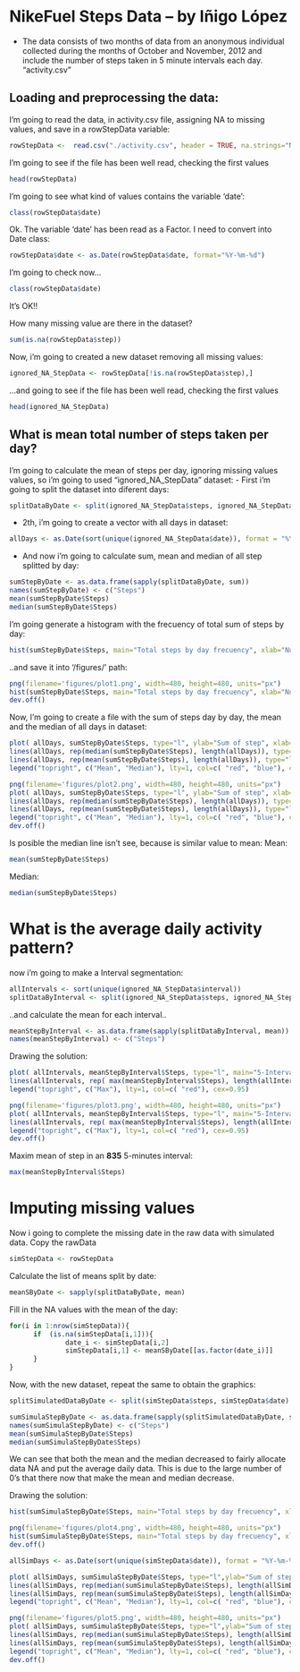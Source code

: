NikeFuel Steps Data -- by Iñigo López
========================================================
- The data consists of two months of data from an anonymous individual collected during the months of October and November, 2012 and include the number of steps taken in 5 minute intervals each day. "activity.csv"


## Loading and preprocessing the data:

I'm going to read the data, in activity.csv file, assigning NA to missing values, and save in a rowStepData variable:
```r
rowStepData <-  read.csv("./activity.csv", header = TRUE, na.strings="NA")
```

I'm going to see if the file has been well read, checking the first values
```r
head(rowStepData)
```

I'm going to see what kind of values contains the variable 'date':
```r
class(rowStepData$date)
```

Ok. The variable 'date' has been read as a Factor. I need to convert into Date class:
```r
rowStepData$date <- as.Date(rowStepData$date, format="%Y-%m-%d")
```

I'm going to check now...
```r
class(rowStepData$date)
```
It's OK!!

How many missing value are there in the dataset?
```r
sum(is.na(rowStepData$step))
```

Now, i'm going to created a new dataset removing all missing values:
```r
ignored_NA_StepData <- rowStepData[!is.na(rowStepData$step),]
```
...and going to see if the file has been well read, checking the first values
```r
head(ignored_NA_StepData)
```


## What is mean total number of steps taken per day?

I'm going to calculate the mean of steps per day, ignoring missing values values, so i'm going to used "ignored_NA_StepData" dataset:
- First i'm going to split the dataset into diferent days:
```r
splitDataByDate <- split(ignored_NA_StepData$steps, ignored_NA_StepData$date)
```
- 2th, i'm going to create a vector with all days in dataset:
```r
allDays <- as.Date(sort(unique(ignored_NA_StepData$date)), format = "%Y-%m-%d")
```

- And now i'm going to calculate sum, mean and median of all step splitted by day:

```r
sumStepByDate <- as.data.frame(sapply(splitDataByDate, sum))
names(sumStepByDate) <- c("Steps")
mean(sumStepByDate$Steps)
median(sumStepByDate$Steps)

```

I'm going generate a histogram with the frecuency of total sum of steps by day: 
```r
hist(sumStepByDate$Steps, main="Total steps by day frecuency", xlab="Number of steps by day", ylab="Number of days", col="red", breaks = nrow(sumStepByDate))
```
..and save it into '/figures/' path:
```r
png(filename='figures/plot1.png', width=480, height=480, units="px")
hist(sumStepByDate$Steps, main="Total steps by day frecuency", xlab="Number of steps by day", ylab="Number of days", col="red", breaks = nrow(sumStepByDate))
dev.off()
```

Now, I'm going to create a file with the sum of steps day by day, the mean and the median of all days in dataset:

```r
plot( allDays, sumStepByDate$Steps, type="l", ylab="Sum of step", xlab="Day")
lines(allDays, rep(median(sumStepByDate$Steps), length(allDays)), type="l", col="blue")
lines(allDays, rep(mean(sumStepByDate$Steps), length(allDays)), type="l", col="red")
legend("topright", c("Mean", "Median"), lty=1, col=c( "red", "blue"), cex=0.95)
```

```r
png(filename='figures/plot2.png', width=480, height=480, units="px")
plot( allDays, sumStepByDate$Steps, type="l", ylab="Sum of step", xlab="Day")
lines(allDays, rep(median(sumStepByDate$Steps), length(allDays)), type="l", col="blue")
lines(allDays, rep(mean(sumStepByDate$Steps), length(allDays)), type="l", col="red")
legend("topright", c("Mean", "Median"), lty=1, col=c( "red", "blue"), cex=0.95)
dev.off()
```


Is posible the median line isn't see, because is similar value to mean:
Mean:
```r
mean(sumStepByDate$Steps)
```
Median:
```r
median(sumStepByDate$Steps)
```

# What is the average daily activity pattern?

now i'm going to make a Interval segmentation:
```r
allIntervals <- sort(unique(ignored_NA_StepData$interval))
splitDataByInterval <- split(ignored_NA_StepData$steps, ignored_NA_StepData$interval)
```

..and calculate the mean for each interval..
```r
meanStepByInterval <- as.data.frame(sapply(splitDataByInterval, mean))
names(meanStepByInterval) <- c("Steps")
```

Drawing the solution:
```r
plot( allIntervals, meanStepByInterval$Steps, type="l", main="5-Interval step mean", xlab="5-interval", ylab="Mean of steps")
lines(allIntervals, rep( max(meanStepByInterval$Steps), length(allIntervals)), type="l", col="red")
legend("topright", c("Max"), lty=1, col=c( "red"), cex=0.95)
```

```r
png(filename='figures/plot3.png', width=480, height=480, units="px")
plot( allIntervals, meanStepByInterval$Steps, type="l", main="5-Interval step mean", xlab="5-interval", ylab="Mean of steps")
lines(allIntervals, rep( max(meanStepByInterval$Steps), length(allIntervals)), type="l", col="red")
legend("topright", c("Max"), lty=1, col=c( "red"), cex=0.95)
dev.off()
```
       
Maxim mean of step in an <b>835</b> 5-minutes interval: 
```r
max(meanStepByInterval$Steps)
```


# Imputing missing values

Now i going to complete the missing date in the raw data with simulated data.
Copy the rawData
```r
simStepData <- rowStepData
```

Calculate the list of means split by date:
```r
meanSByDate <- sapply(splitDataByDate, mean)
```

Fill in the NA values with the mean of the day:
```r
for(i in 1:nrow(simStepData)){
      if  (is.na(simStepData[i,1])){
              date_i <- simStepData[i,2]
              simStepData[i,1] <- meanSByDate[[as.factor(date_i)]]
      }
}
```

Now, with the new dataset, repeat the same to obtain the graphics:
```r
splitSimulatedDataByDate <- split(simStepData$steps, simStepData$date)

sumSimulaStepByDate <- as.data.frame(sapply(splitSimulatedDataByDate, sum))
names(sumSimulaStepByDate) <- c("Steps")
mean(sumSimulaStepByDate$Steps)
median(sumSimulaStepByDate$Steps)
```
We can see that both the mean and the median decreased to fairly allocate data NA and put the average daily data. This is due to the large number of 0's that there now that make the mean and median decrease.

Drawing the solution:
```r
hist(sumSimulaStepByDate$Steps, main="Total steps by day frecuency", xlab="Number of steps by day", ylab="Number of days", col="red", breaks = nrow(sumSimulaStepByDate))
```

```r
png(filename='figures/plot4.png', width=480, height=480, units="px")
hist(sumSimulaStepByDate$Steps, main="Total steps by day frecuency", xlab="Number of steps by day", ylab="Number of days", col="red", breaks = nrow(sumSimulaStepByDate))
dev.off()
```
 
 
```r
allSimDays <- as.Date(sort(unique(simStepData$date)), format = "%Y-%m-%d")
```

```r
plot( allSimDays, sumSimulaStepByDate$Steps, type="l",ylab="Sum of step", xlab="Day")
lines(allSimDays, rep(median(sumSimulaStepByDate$Steps), length(allSimDays)), type="l", col="blue")
lines(allSimDays, rep(mean(sumSimulaStepByDate$Steps), length(allSimDays)), type="l", col="red")
legend("topright", c("Mean", "Median"), lty=1, col=c( "red", "blue"), cex=0.95)
```

```r
png(filename='figures/plot5.png', width=480, height=480, units="px")
plot( allSimDays, sumSimulaStepByDate$Steps, type="l",ylab="Sum of step", xlab="Day")
lines(allSimDays, rep(median(sumSimulaStepByDate$Steps), length(allSimDays)), type="l", col="blue")
lines(allSimDays, rep(mean(sumSimulaStepByDate$Steps), length(allSimDays)), type="l", col="red")
legend("topright", c("Mean", "Median"), lty=1, col=c( "red", "blue"), cex=0.95)
dev.off()
```


